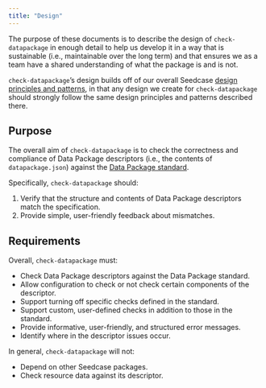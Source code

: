 ```yaml
---
title: "Design"
---
```


The purpose of these documents is to describe the design of `check-datapackage` in enough detail to help us develop it in a way that is sustainable (i.e., maintainable over the long term) and that ensures we as a team have a shared understanding of what the package is and is not.

`check-datapackage`'s design builds off of our overall Seedcase [design principles and patterns](https://design.seedcase-project.org/), in that any design we create for `check-datapackage` should strongly follow the same design principles and patterns described there.

## Purpose

The overall aim of `check-datapackage` is to check the correctness and compliance of Data Package descriptors (i.e., the contents of `datapackage.json`) against the [Data Package standard](https://datapackage.org/).

Specifically, `check-datapackage` should:

1.  Verify that the structure and contents of Data Package descriptors match the specification.
2.  Provide simple, user-friendly feedback about mismatches.

## Requirements

Overall, `check-datapackage` must:

-   Check Data Package descriptors against the Data Package standard.
-   Allow configuration to check or not check certain components of the descriptor.
-   Support turning off specific checks defined in the standard.
-   Support custom, user-defined checks in addition to those in the standard.
-   Provide informative, user-friendly, and structured error messages.
-   Identify where in the descriptor issues occur.

In general, `check-datapackage` will not:

-   Depend on other Seedcase packages.
-   Check resource data against its descriptor.
